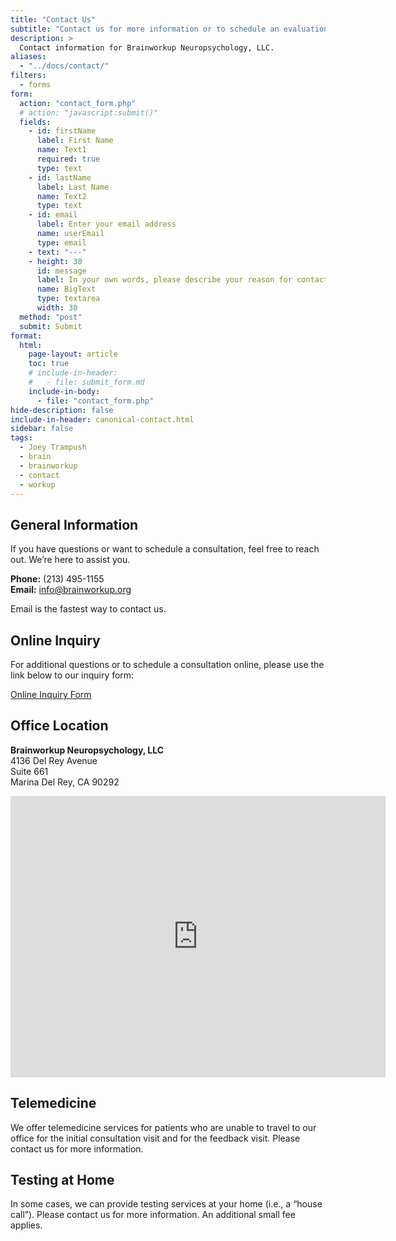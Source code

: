 ```yaml
---
title: "Contact Us"
subtitle: "Contact us for more information or to schedule an evaluation. We're here to help."
description: >
  Contact information for Brainworkup Neuropsychology, LLC.
aliases:
  - "../docs/contact/"
filters:
  - forms
form:
  action: "contact_form.php"
  # action: "javascript:submit()"
  fields:
    - id: firstName
      label: First Name
      name: Text1
      required: true
      type: text
    - id: lastName
      label: Last Name
      name: Text2
      type: text
    - id: email
      label: Enter your email address
      name: userEmail
      type: email
    - text: "---"
    - height: 30
      id: message
      label: In your own words, please describe your reason for contacting us.
      name: BigText
      type: textarea
      width: 30
  method: "post"
  submit: Submit
format:
  html:
    page-layout: article
    toc: true
    # include-in-header:
    #   - file: submit_form.md
    include-in-body:
      - file: "contact_form.php"
hide-description: false
include-in-header: canonical-contact.html
sidebar: false
tags:
  - Joey Trampush
  - brain
  - brainworkup
  - contact
  - workup
---
```


## General Information

If you have questions or want to schedule a consultation, feel free to reach out. We're here to assist you.

**Phone:** (213) 495-1155\
**Email:** [info@brainworkup.org](mailto:info@brainworkup.org)

::: {.callout-note}
Email is the fastest way to contact us.
:::

## Online Inquiry

For additional questions or to schedule a consultation online, please use the
link below to our inquiry form:

[Online Inquiry Form](https://forms.gle/UNx9qUcihytE63qt5)

## Office Location

**Brainworkup Neuropsychology, LLC**\
4136 Del Rey Avenue\
Suite 661\
Marina Del Rey, CA 90292\

<iframe src="https://www.google.com/maps/embed?pb=!1m18!1m12!1m3!1d3305.507752037753!2d-118.44124318478369!3d33.98028588062893!2m3!1f0!2f0!3f0!3m2!1i1024!2i768!4f13.1!3m3!1m2!1s0x80c2ba3713c9d4c7%3A0x7e2b1a2e5f23d79c!2s4136%20Del%20Rey%20Ave%2C%20Marina%20Del%20Rey%2C%20CA%2090292%2C%20USA!5e0!3m2!1sen!2s!4v1662032749326!5m2!1sen!2s" width="600" height="450" style="border:0;" allowfullscreen="" loading="lazy"></iframe>

## Telemedicine

We offer telemedicine services for patients who are unable to travel to our
office for the initial consultation visit and for the feedback visit. Please contact us for more information.

## Testing at Home

In some cases, we can provide testing services at your home (i.e., a "house
call"). Please contact us for more information. An additional small fee applies.

<!-- ## Form

{{< form >}} -->

<!-- #### Form submission

<form name="contact" netlify>
  <p>
    <label>Name <input type="text" name="name" /></label>
  </p>
  <p>
    <label>Email <input type="email" name="email" /></label>
  </p>
  <p>
    <button type="submit">Send</button>
  </p>
</form> -->


<!-- ## PHP

```{=html}
<body>

<form action="welcome_get.php" method="get">
Name: <input type="text" name="name"><br>
E-mail: <input type="text" name="email"><br>
<input type="submit">
</form>

</body>
``` -->
